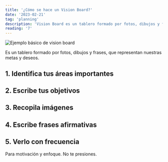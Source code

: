 ```yaml
---
title: '¿Cómo se hace un Vision Board?'
date: '2023-02-21'
tag: 'planning'
description: 'Vision Board es un tablero formado por fotos, dibujos y frases, que representan nuestras metas y deseos.'
reading: '7'
---
```

![Ejemplo básico de vision board](https://tizanasoft.com/static/ART_VISION_BOARD.png)

Es un tablero formado por fotos, dibujos y frases, que representan nuestras metas y deseos.

## 1. Identifica tus áreas importantes

## 2. Escribe tus objetivos

## 3. Recopila imágenes

## 4. Escribe frases afirmativas

## 5. Verlo con frecuencia

Para motivación y enfoque. No te presiones.

